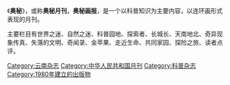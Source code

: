 {{Unreferenced|time=2021-01-20T12:07:44+00:00}}
{{notability unreferenced|time=2020-12-01}}
{{Infobox Magazine
|title = 奥秘
|image_file = 
|image_size = 
|image_caption = 
|editor = [[云南省科学技术协会|云南省科学技术协会]]
|editor_title = 主办
|staff_writer = [[高崇华|高崇华]]
|frequency = 月刊
|circulation = 
|category = [[科普|科普]]
|company = [[奥秘画报编辑部|奥秘画报编辑部]]
|publisher = 
|firstdate = 1980年
|country = [[中华人民共和国|中华人民共和国]]
|language = [[中文|中文]]
|website = [http://www.aomi.cn]
|issn = 1005-1376
}}

《'''奥秘'''》，或称'''奥秘月刊'''，'''奥秘画报'''，是一个以科普知识为主要内容，以连环画形式表现的月刊。

主要栏目有世界之迷、自然之迷、科普园地、探索者、长城长、天南地北、奇异现象传真、失落的文明、奇闻录、金苹果、走近生命、共同家园、探险之旅、读者点评。

[[Category:云南杂志|Category:云南杂志]]
[[Category:中华人民共和国月刊|Category:中华人民共和国月刊]]
[[Category:科普杂志|Category:科普杂志]]
[[Category:1980年建立的出版物|Category:1980年建立的出版物]]
{{pub-stub}}
